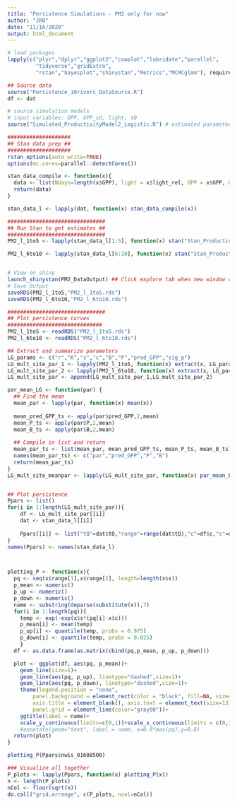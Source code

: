 ```yaml
---
title: "Persistence Simulations - PM2 only for now"
author: "JRB"
date: "11/16/2020"
output: html_document
---
```


```r
# load packages
lapply(c("plyr","dplyr","ggplot2","cowplot","lubridate","parallel",
         "tidyverse","gridExtra",
         "rstan","bayesplot","shinystan","Metrics","MCMCglmm"), require, character.only=T)

## Source data
source("Persistence_10rivers_DataSource.R")
df <- dat

# source simulation models
# input variables: GPP, GPP_sd, light, tQ
source("Simulated_ProductivityModel2_Logistic.R") # estimated parameters: r, K, s, c, sig_p
```

```r
####################
## Stan data prep ##
####################
rstan_options(auto_write=TRUE)
options(mc.cores=parallel::detectCores())

stan_data_compile <- function(x){
  data <- list(Ndays=length(x$GPP), light = x$light_rel, GPP = x$GPP, GPP_sd = x$GPP_sd, tQ = x$tQ)
  return(data)
}

stan_data_l <- lapply(dat, function(x) stan_data_compile(x))

###############################
## Run Stan to get estimates ##
###############################
PM2_l_1to5 <- lapply(stan_data_l[1:5], function(x) stan("Stan_ProductivityModel2_Logistic.stan", data=x,chains=3,iter=5000, control=list(max_treedepth=12)))

PM2_l_6to10 <- lapply(stan_data_l[6:10], function(x) stan("Stan_ProductivityModel2_Logistic.stan", data=x,chains=3,iter=5000, control=list(max_treedepth=12)))


# View on shiny
launch_shinystan(PM2_DataOutput) ## Click explore tab when new window opens
# Save Output
saveRDS(PM2_l_1to5,"PM2_l_1to5.rds")
saveRDS(PM2_l_6to10,"PM2_l_6to10.rds")

```

```r
###############################
## Plot persistence curves
##############################
PM2_l_1to5 <- readRDS("PM2_l_1to5.rds")
PM2_l_6to10 <- readRDS("PM2_l_6to10.rds")

## Extract and summarize parameters
LG_params <- c("r","K","s","c","B","P","pred_GPP","sig_p")
LG_mult_site_par_1 <- lapply(PM2_l_1to5, function(x) extract(x, LG_params))
LG_mult_site_par_2 <- lapply(PM2_l_6to10, function(x) extract(x, LG_params))
LG_mult_site_par <- append(LG_mult_site_par_1,LG_mult_site_par_2)

par_mean_LG <- function(par) {
  ## Find the mean
  mean_par <- lapply(par, function(x) mean(x))
  
  mean_pred_GPP_ts <- apply(par$pred_GPP,2,mean)
  mean_P_ts <- apply(par$P,2,mean)
  mean_B_ts <- apply(par$B,2,mean)
  
  ## Compile in list and return
  mean_par_ts <- list(mean_par, mean_pred_GPP_ts, mean_P_ts, mean_B_ts)
  names(mean_par_ts) <- c("par","pred_GPP","P","B")
  return(mean_par_ts)
}
LG_mult_site_meanpar <- lapply(LG_mult_site_par, function(x) par_mean_LG(x))


## Plot persistence
Ppars <- list()
for(i in 1:length(LG_mult_site_par)){
    df <- LG_mult_site_par[[i]]
    dat <- stan_data_l[[i]]
    
    Ppars[[i]] <- list("tQ"=dat$tQ,"range"=range(dat$tQ),"c"=df$c,"s"=df$s)
}
names(Ppars) <- names(stan_data_l)    



plotting_P <- function(x){
  pq <- seq(x$range[1],x$range[2], length=length(x$s))
  p_mean <- numeric()
  p_up <- numeric()
  p_down <- numeric()
  name <- substring(deparse(substitute(x)),7)
  for(i in 1:length(pq)){
    temp <- exp(-exp(x$s*(pq[i]-x$c)))
    p_mean[i] <- mean(temp)
    p_up[i] <- quantile(temp, probs = 0.975)
    p_down[i] <- quantile(temp, probs = 0.025)
    }
  df <- as.data.frame(as.matrix(cbind(pq,p_mean, p_up, p_down)))

  plot <- ggplot(df, aes(pq, p_mean))+
    geom_line(size=1)+
    geom_line(aes(pq, p_up), linetype="dashed",size=1)+
    geom_line(aes(pq, p_down), linetype="dashed",size=1)+
    theme(legend.position = "none",
        panel.background = element_rect(color = "black", fill=NA, size=1),
        axis.title = element_blank(), axis.text = element_text(size=13),
        panel.grid = element_line(color="gray90"))+
    ggtitle(label = name)+
    scale_y_continuous(limits=c(0,1))+scale_x_continuous(limits = c(0,1))
    #annotate(geom="text", label = name, x=0.8*max(pq),y=0.8)
  return(plot)
}

plotting_P(Ppars$nwis_01608500)

### Visualize all together
P_plots <- lapply(Ppars, function(x) plotting_P(x))
n <- length(P_plots)
nCol <- floor(sqrt(n))
do.call("grid.arrange", c(P_plots, ncol=nCol))

```

